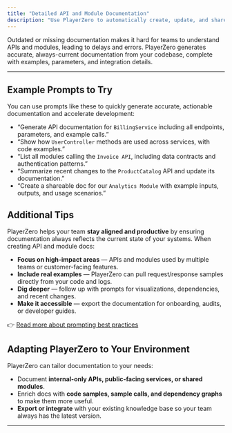```yaml
---
title: "Detailed API and Module Documentation"
description: "Use PlayerZero to automatically create, update, and share API and module documentation that stays accurate as your code evolves."
---
```


Outdated or missing documentation makes it hard for teams to understand APIs and modules, leading to delays and errors. PlayerZero generates accurate, always-current documentation from your codebase, complete with examples, parameters, and integration details.

---

## Example Prompts to Try

You can use prompts like these to quickly generate accurate, actionable documentation and accelerate development:

- “Generate API documentation for `BillingService` including all endpoints, parameters, and example calls.”  
- “Show how `UserController` methods are used across services, with code examples.”  
- “List all modules calling the `Invoice API`, including data contracts and authentication patterns.”  
- “Summarize recent changes to the `ProductCatalog` API and update its documentation.”  
- “Create a shareable doc for our `Analytics Module` with example inputs, outputs, and usage scenarios.”

## Additional Tips

PlayerZero helps your team **stay aligned and productive** by ensuring documentation always reflects the current state of your systems. When creating API and module docs:

- **Focus on high-impact areas** — APIs and modules used by multiple teams or customer-facing features.  
- **Include real examples** — PlayerZero can pull request/response samples directly from your code and logs.  
- **Dig deeper** — follow up with prompts for visualizations, dependencies, and recent changes.  
- **Make it accessible** — export the documentation for onboarding, audits, or developer guides.

👉 [Read more about prompting best practices](/how-to-guides/prompting-best-practices)

## Adapting PlayerZero to Your Environment

PlayerZero can tailor documentation to your needs:

- Document **internal-only APIs, public-facing services, or shared modules**.  
- Enrich docs with **code samples, sample calls, and dependency graphs** to make them more useful.  
- **Export or integrate** with your existing knowledge base so your team always has the latest version.

---
